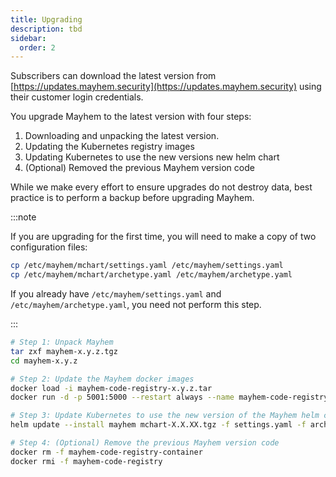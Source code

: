 ```yaml
---
title: Upgrading
description: tbd
sidebar: 
  order: 2
---
```


Subscribers can download the latest version from
[https://updates.mayhem.security](https://updates.mayhem.security) using their
customer login credentials. 

You upgrade Mayhem to the latest version with four steps:
1. Downloading and unpacking the latest version.
2. Updating the Kubernetes registry images
3. Updating Kubernetes to use the new versions new helm chart 
4. (Optional) Removed the previous Mayhem version code

While we make every effort to ensure upgrades do not destroy data, best
practice is to perform a backup before upgrading Mayhem.

:::note

If you are upgrading for the first time, you will need to make a copy of two
configuration files:
```bash
cp /etc/mayhem/mchart/settings.yaml /etc/mayhem/settings.yaml
cp /etc/mayhem/mchart/archetype.yaml /etc/mayhem/archetype.yaml
```
If you already have `/etc/mayhem/settings.yaml` and
`/etc/mayhem/archetype.yaml`, you need not perform this step.

:::



```bash
# Step 1: Unpack Mayhem
tar zxf mayhem-x.y.z.tgz
cd mayhem-x.y.z

# Step 2: Update the Mayhem docker images
docker load -i mayhem-code-registry-x.y.z.tar
docker run -d -p 5001:5000 --restart always --name mayhem-code-registry-container mayhem-code-registry

# Step 3: Update Kubernetes to use the new version of the Mayhem helm chart
helm update --install mayhem mchart-X.X.XX.tgz -f settings.yaml -f archetype.yaml

# Step 4: (Optional) Remove the previous Mayhem version code
docker rm -f mayhem-code-registry-container
docker rmi -f mayhem-code-registry
```



